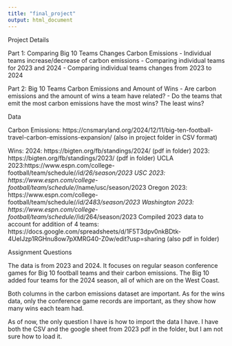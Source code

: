 ```yaml
---
title: "final_project"
output: html_document
---
```

Project Details

Part 1: Comparing Big 10 Teams Changes Carbon Emissions 
- Individual teams increase/decrease of carbon emissions
- Comparing individual teams for 2023 and 2024
- Comparing individual teams changes from 2023 to 2024

Part 2: Big 10 Teams Carbon Emissions and Amount of Wins
- Are carbon emissions and the amount of wins a team have related?
- Do the teams that emit the most carbon emissions have the most wins? The least wins?

Data

Carbon Emissions: https://cnsmaryland.org/2024/12/11/big-ten-football-travel-carbon-emissions-expansion/ (also in project folder in CSV format)

Wins:
2024: https://bigten.org/fb/standings/2024/ (pdf in folder)
2023: https://bigten.org/fb/standings/2023/ (pdf in folder)
UCLA 2023:https://www.espn.com/college-football/team/schedule/_/id/26/season/2023
USC 2023: https://www.espn.com/college-football/team/schedule/_/name/usc/season/2023 
Oregon 2023: https://www.espn.com/college-football/team/schedule/_/id/2483/season/2023 
Washington 2023: https://www.espn.com/college-football/team/schedule/_/id/264/season/2023 
Compiled 2023 data to account for addition of 4 teams: https://docs.google.com/spreadsheets/d/1F5T3dpv0nkBDtk-4UeIJzp1RGHnu8ow7pXMRG40-Z0w/edit?usp=sharing (also pdf in folder)

Assignment Questions

The data is from 2023 and 2024. It focuses on regular season conference games for Big 10 football teams and their carbon emissions. The Big 10 added four teams for the 2024 season, all of which are on the West Coast. 

Both columns in the carbon emissions dataset are important. As for the wins data, only the conference game records are important, as they show how many wins each team had. 

As of now, the only question I have is how to import the data I have. I have both the CSV and the google sheet from 2023 pdf in the folder, but I am not sure how to load it. 

